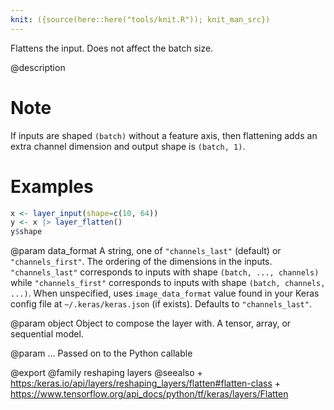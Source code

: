 ```yaml
---
knit: ({source(here::here("tools/knit.R")); knit_man_src})
---
```

Flattens the input. Does not affect the batch size.

@description

# Note
If inputs are shaped `(batch)` without a feature axis, then
flattening adds an extra channel dimension and output shape is `(batch, 1)`.

# Examples
```r
x <- layer_input(shape=c(10, 64))
y <- x |> layer_flatten()
y$shape
```

@param data_format
A string, one of `"channels_last"` (default) or
`"channels_first"`. The ordering of the dimensions in the inputs.
`"channels_last"` corresponds to inputs with shape
`(batch, ..., channels)` while `"channels_first"` corresponds to
inputs with shape `(batch, channels, ...)`.
When unspecified, uses `image_data_format` value found in your Keras
config file at `~/.keras/keras.json` (if exists). Defaults to
`"channels_last"`.

@param object
Object to compose the layer with. A tensor, array, or sequential model.

@param ...
Passed on to the Python callable

@export
@family reshaping layers
@seealso
+ <https:/keras.io/api/layers/reshaping_layers/flatten#flatten-class>
+ <https://www.tensorflow.org/api_docs/python/tf/keras/layers/Flatten>
